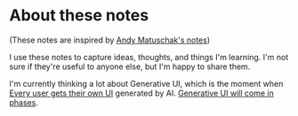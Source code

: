 # About these notes

(These notes are inspired by [Andy Matuschak's notes](https://notes.andymatuschak.org/About_these_notes))

I use these notes to capture ideas, thoughts, and things I'm learning. I'm not sure if they're useful to anyone else, but I'm happy to share them.

I'm currently thinking a lot about Generative UI, which is the moment when [Every user gets their own UI](every-user-gets-their-own-ui) generated by AI. [Generative UI will come in phases](generative-ui-will-come-in-phases).




